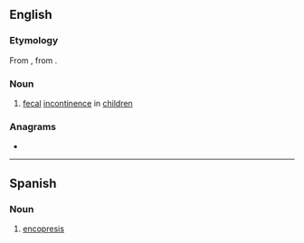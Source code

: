 ==English==

===Etymology===
From {{uder|en|la|encopresis}}, from {{uder|en|grc|ἐγκόπρησις}}.

===Noun===
{{wikipedia}}
{{en-noun|-|encopreses}}

# {{lb|en|medicine}} [[fecal]] [[incontinence]] in [[children]]

===Anagrams===
* {{anagrams|en|a=ceeinoprss|necropsies|precession|preconises}}

----

==Spanish==

===Noun===
{{es-noun|f}}

# [[#English|encopresis]]